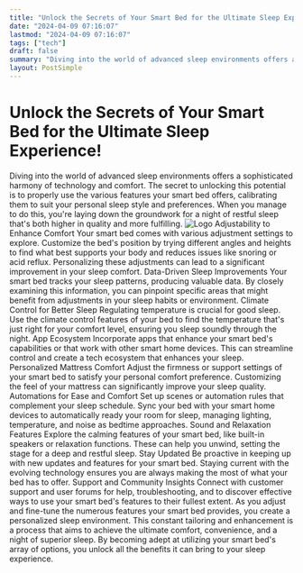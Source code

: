 ```yaml
---
title: "Unlock the Secrets of Your Smart Bed for the Ultimate Sleep Experience!"
date: "2024-04-09 07:16:07"
lastmod: "2024-04-09 07:16:07"
tags: ["tech"]
draft: false
summary: "Diving into the world of advanced sleep environments offers a sophisticated harmony of technology and comfort. The secret to unlocking this potential is to properly use the various features your smart bed offers, calibrating them to suit your personal sleep style and preferences. When you manage to do this, you're laying down the groundwork for a night of restful sleep that's both higher in quality and more fulfilling."
layout: PostSimple
---
```

# Unlock the Secrets of Your Smart Bed for the Ultimate Sleep Experience!
Diving into the world of advanced sleep environments offers a sophisticated harmony of technology and comfort. The secret to unlocking this potential is to properly use the various features your smart bed offers, calibrating them to suit your personal sleep style and preferences. When you manage to do this, you're laying down the groundwork for a night of restful sleep that's both higher in quality and more fulfilling.
<img alt="Logo" class="lazyImg" data-src="https://cdn.seniorsselection.com/src_image/282e47ebb4f50ea392bcf60ada14f4f6.webp" src="/statics/image/loading.webp"/>
Adjustability to Enhance Comfort
Your smart bed comes with various adjustment settings to explore. Customize the bed's position by trying different angles and heights to find what best supports your body and reduces issues like snoring or acid reflux. Personalizing these adjustments can lead to a significant improvement in your sleep comfort.
Data-Driven Sleep Improvements
Your smart bed tracks your sleep patterns, producing valuable data. By closely examining this information, you can pinpoint specific areas that might benefit from adjustments in your sleep habits or environment.
Climate Control for Better Sleep
Regulating temperature is crucial for good sleep. Use the climate control features of your bed to find the temperature that's just right for your comfort level, ensuring you sleep soundly through the night.
App Ecosystem
Incorporate apps that enhance your smart bed's capabilities or that work with other smart home devices. This can streamline control and create a tech ecosystem that enhances your sleep.
Personalized Mattress Comfort
Adjust the firmness or support settings of your smart bed to satisfy your personal comfort preference. Customizing the feel of your mattress can significantly improve your sleep quality.
Automations for Ease and Comfort
Set up scenes or automation rules that complement your sleep schedule. Sync your bed with your smart home devices to automatically ready your room for sleep, managing lighting, temperature, and noise as bedtime approaches.
Sound and Relaxation Features
Explore the calming features of your smart bed, like built-in speakers or relaxation functions. These can help you unwind, setting the stage for a deep and restful sleep.
Stay Updated
Be proactive in keeping up with new updates and features for your smart bed. Staying current with the evolving technology ensures you are always making the most of what your bed has to offer.
Support and Community Insights
Connect with customer support and user forums for help, troubleshooting, and to discover effective ways to use your smart bed's features to their fullest extent.
As you adjust and fine-tune the numerous features your smart bed provides, you create a personalized sleep environment. This constant tailoring and enhancement is a process that aims to achieve the ultimate comfort, convenience, and a night of superior sleep. By becoming adept at utilizing your smart bed's array of options, you unlock all the benefits it can bring to your sleep experience.
        